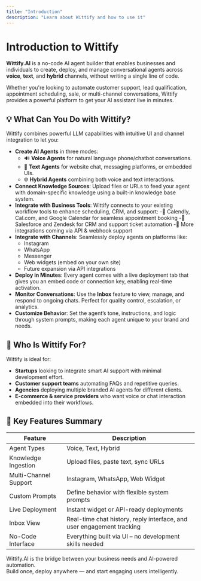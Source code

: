 ```yaml
---
title: "Introduction"
description: "Learn about Wittify and how to use it"
---
```



<LanguageSwitch />

# Introduction to Wittify

**Wittify.AI** is a no-code AI agent builder that enables businesses and individuals to create, deploy, and manage conversational agents across **voice**, **text**, and **hybrid** channels, without writing a single line of code.

Whether you're looking to automate customer support, lead qualification, appointment scheduling, sale, or multi-channel conversations, Wittify provides a powerful platform to get your AI assistant live in minutes.

## 💡 What Can You Do with Wittify?

Wittify combines powerful LLM capabilities with intuitive UI and channel integration to let you:

- **Create AI Agents** in three modes:
  - 🔊 **Voice Agents** for natural language phone/chatbot conversations.
  - 💬 **Text Agents** for website chat, messaging platforms, or embedded UIs.
  - 🌐 **Hybrid Agents** combining both voice and text interactions.
- **Connect Knowledge Sources**: Upload files or URLs to feed your agent with domain-specific knowledge using a built-in knowledge base system.
- **Integrate with Business Tools**: Wittify connects to your existing workflow tools to enhance scheduling, CRM, and support:
  -📅 Calendly, Cal.com, and Google Calendar for seamless appointment booking
  -📇 Salesforce and Zendesk for CRM and support ticket automation
  -🧩 More integrations coming via API & webhook support
- **Integrate with Channels**: Seamlessly deploy agents on platforms like:
  - Instagram
  - WhatsApp
  - Messenger
  - Web widgets (embed on your own site)
  - Future expansion via API integrations
- **Deploy in Minutes**: Every agent comes with a live deployment tab that gives you an embed code or connection key, enabling real-time activation.
- **Monitor Conversations**: Use the **Inbox** feature to view, manage, and respond to ongoing chats. Perfect for quality control, escalation, or analytics.
- **Customize Behavior**: Set the agent’s tone, instructions, and logic through system prompts, making each agent unique to your brand and needs.

## 🚀 Who Is Wittify For?

Wittify is ideal for:

- **Startups** looking to integrate smart AI support with minimal development effort.
- **Customer support teams** automating FAQs and repetitive queries.
- **Agencies** deploying multiple branded AI agents for different clients.
- **E-commerce & service providers** who want voice or chat interaction embedded into their workflows.

## 🔧 Key Features Summary

| Feature               | Description                                                           |
| --------------------- | --------------------------------------------------------------------- |
| Agent Types           | Voice, Text, Hybrid                                                   |
| Knowledge Ingestion   | Upload files, paste text, sync URLs                                   |
| Multi-Channel Support | Instagram, WhatsApp, Web Widget                                       |
| Custom Prompts        | Define behavior with flexible system prompts                          |
| Live Deployment       | Instant widget or API-ready deployments                               |
| Inbox View            | Real-time chat history, reply interface, and user engagement tracking |
| No-Code Interface     | Everything built via UI – no development skills needed                |

Wittify.AI is the bridge between your business needs and AI-powered automation.\
Build once, deploy anywhere — and start engaging users intelligently.
